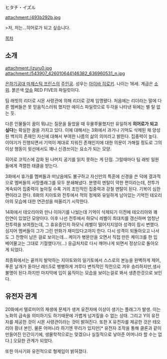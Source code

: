 ヒタチ・イズル

attachment:/493b292b.jpg

>저, 저는…히어로가 되고 싶습니다.

[[목차]]

== 소개 ==
attachment:/izuru0.jpg
attachment:/543907_426010644146382_636960531_n.jpg

[[은하기공대 마제스틱 프린스]]의 [[주인공]]. 성우는 [[아이바 히로키]]. 나이는 16세. 계급은 [[소위]]. 붉은색 [[앗슈]] RED FIVE의 파일럿이다.

팀 래빗의 리더로 시몬 사령관에 의해 리더로 강제 임명됐다. 처음에는 리더라는 말에 다른 멤버들은 못 믿음직스러워 했지만 에이스 파일럿으로 두각을 나타낸 뒤에는 별 탈 없는 듯.

다른 인물들이 꿈이 뭐냐는 질문을 들었을 때 우물쭈물했지만 유일하게 '''히어로가 되고 싶다'''는 확실한 꿈을 가지고 있다. 이에 대해서는 3화에서 과거나 기억도 삭제된 채 양성된 백지의 존재인 자신에 대해서 부여한 나름의 삶의 의미라고 밝힌다. 집중력이 높다. 이야기가 진행되면서 기억이 제대로 지워진 존재인지에 대한 의문이 가해질 정도로 그의 이상 행동이 윗선에서도 꽤나 신경쓰이는 요소가 되는 모양.

히어로 코믹스에 감화 된 나머지 공기를 읽지 못하는 게 단점. 그럴때마다 팀 래빗 일원들에게 격렬한 태클을 받는다. 

3화에서 휴가를 멤버들과 떠났음에도 불구하고 자신만의 특훈에 신경을 쓴 덕에 결과적으로 멤버들의 사망플래그를 모두 분쇄해냈다. 분명히 멘탈이 약한 편이라는데, 전투가 계속되어 집중력이 높아질 수록 거의 초인적인 집중력과 강철 멘탈이 된다. 기복이 심한 편이라고 한다. 8화의 지아토와 전투에서 적의 정체와 유일하게 남아있는 기억인 테오리아의 모습에 대한 연관성을 떠올리기 시작한다.

14화에서 테오리아와 만나 이야기를 나눴는데 기억이 삭제되기 이전에 테오리아와 꽤 인연이 있었던 모양이다. 이후 나선 전투에서 하모닉 레벨이 최대치를 갱신하며 엄청난 전투력을 보여줬는데, 그 휴유증인지 하모닉 레벨이 떨어지지않아 성격이 잠시 변했다. 심지어 멤버들이 그가 그린 만화가 재미있다고까지 한다. 다시 성격이 되돌아오고 나서도 그 잔향이 남은 걸로 보이는데... 케이가 병문안을 오면서 직접 만든 케이크를 한 입 베어물고는 그대로 기절했다가(...) 응급처치로 다시 깨어나게 되면서 정상으로 돌아오게 되었다.

최종화에서는 끝까지 발악하는 지아토와의 일기토에서 스스로의 본능을 완벽하게 제어, 푸른 날개가 돋아난 레드5로 팽팽하게 겨루다 변칙적인 작전으로 겨우 승리하지만,생사불명이 된다.하지만 마지막에 입이 움직이는 모습을 보이는걸로 봐서 생존한것으로 보인다.

== 유전자 관계 ==
20화에서 텔로미어의 재생에 문제가 생겨 유전자에 이상이 생기는 플래그가 발생. 이는 노화의 급속을 의미하기도 하기때문에 가볍게 넘겨짚을 수 없는 상태. 그리고 Y의 유전자를 제공한 것이 시몬 사령관이라는 것이 밝혀진다. 또한 X 유전자를 제공한 것은 테오리아 황녀 본인. 물론 어머니라 하기엔 무리가 있지만[* 유전자 조작을 통해 클론과 같이 만들어진 인간이기에, 생물학적으로는 맞겠으나 실질적으로 낳아준 어머니라 할 수는 없다.] 오묘한 관계가 되었다. 

또한 아사기와 유전적으로 형제임이 밝혀졌다.

